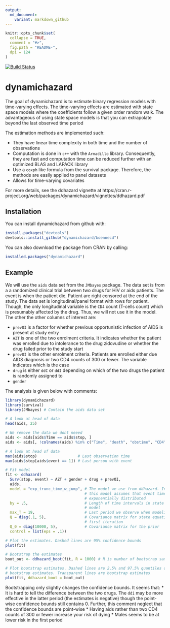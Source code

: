 ```yaml
---
output:
  md_document:
    variant: markdown_github
---
```


```r
knitr::opts_chunk$set(
  collapse = TRUE,
  comment = "#>",
  fig.path = "README-",
  dpi = 124
)
```

[![Build Status](https://travis-ci.org/boennecd/dynamichazard.svg?branch=master,osx)](https://travis-ci.org/boennecd/dynamichazard)

# dynamichazard

The goal of dynamichazard is to estimate binary regression models with time-varying effects. The time-varying effects are estimated with state space models where the coefficients follow a given order random walk. The advantageous of using state space models is that you can extrapolate beyond the last observed time period  

The estimation methods are implemented such: 

* They have linear time complexity in both time and the number of observations
* Computation is done in `c++` with the `Armadillo` library. Consequently, they are fast and computation time can be reduced further with an optimized BLAS and LAPACK library
* Use a `coxph` like formula from the survival package. Therefore, the methods are easily applied to panel datasets
* Allows for time-varying covariates

For more details, see the ddhazard vignette at https://cran.r-project.org/web/packages/dynamichazard/vignettes/ddhazard.pdf

## Installation

You can install dynamichazard from github with:

```R
install.packages("devtools")
devtools::install_github("dynamichazard/boennecd")
```

You can also download the package from CRAN by calling:

```R
installed.packages("dynamichazard")
```

## Example
We will use the `aids` data set from the `JMbayes` package. The data set is from a a randomized clinical trial between two drugs for HIV or aids patients. The event is when the patient die. Patient are right censored at the end of the study. The data set is longitudinal/panel format with rows for patient. Though, the only longitudinal variable is the `CD4` count (T-cells count) which is presumably affected by the drug. Thus, we will not use it in the model. The other the other columns of interest are:

* `prevOI` is a factor for whether previous opportunistic infection of AIDS is present at study entry
* `AZT` is one of the two enrolment criteria. It indicates whether the patient was enrolled due to intolerance to the drug zidovudine or whether the drug failed prior to the study start
* `prevOI` is the other enrolment criteria. Patients are enrolled either due  AIDS diagnosis or two CD4 counts of 300 or fewer. The variable indicates which is the case
* `drug` is either `ddC` or `ddI` depending on which of the two drugs the patient is randomly assigned to
* `gender`

The analysis is given below with comments:

```r
library(dynamichazard)
library(survival)
library(JMbayes) # Contain the aids data set

# A look at head of data
head(aids, 25)

# We remove the data we dont neeed
aids <- aids[aids$Time == aids$stop, ]
aids <- aids[, !colnames(aids) %in% c("Time", "death", "obstime", "CD4")]

# A look at head of data
max(aids$stop)                  # Last observation time
max(aids$stop[aids$event == 1]) # Last person with event

# Fit model
fit <- ddhazard(
  Surv(stop, event) ~ AZT + gender + drug + prevOI,
  aids,
  model = "exp_trunc_time_w_jump", # The model we use from ddhazard. In short, 
                                   # this model assumes that event times are 
                                   # exponentially distributed
  by = .5,                         # Length of time intervals in state space 
                                   # model
  max_T = 19,                      # Last period we observe when modeling
  Q = diag(.1, 5),                 # Covariance matrix for state equation in 
                                   # first iteration
  Q_0 = diag(10000, 5),            # Covariance matrix for the prior
  control = list(eps = .1))

# Plot the estimates. Dashed lines are 95% confidence bounds
plot(fit)

# Bootstrap the estimates
boot_out <- ddhazard_boot(fit, R = 1000) # R is number of bootstrap samples

# Plot bootstrap estimates. Dashed lines are 2.5% and 97.5% quantiles of the 
# bootstrap estimates. Transparent lines are bootstrap estimates
plot(fit, ddhazard_boot = boot_out)
```

Bootstrapping only slightly changes the confidence bounds. It seems that:
* It is hard to tell the difference between the two drugs. The `ddi` may be more effective in the latter period (the estimates is negative) though the point-wise confidence bounds still contains 0. Further, this comment neglect that the confidence bounds are point-wise 
* Having aids rather than two CD4 counts of 300 or fewer increase your risk of dying
* Males seems to be at lower risk in the first period

